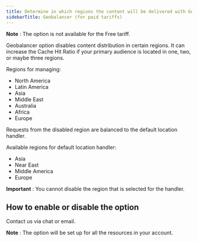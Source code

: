 ---
title: Determine in which regions the content will be delivered with Geobalancer for paid tariffs
sidebarTitle: Geobalancer (for paid tariffs)
---

**Note** : The option is not available for the Free tariff.

Geobalancer option disables content distribution in certain regions. It can increase the Cache Hit Ratio if your primary audience is located in one, two, or maybe three regions.

Regions for managing:

  * North America
  * Latin America
  * Asia
  * Middle East
  * Australia
  * Africa
  * Europe



Requests from the disabled region are balanced to the default location handler.

Available regions for default location handler:

  * Asia
  * Near East
  * Middle America
  * Europe



**Important** : You cannot disable the region that is selected for the handler.

## How to enable or disable the option

Contact us via chat or email.

**Note** : The option will be set up for all the resources in your account.